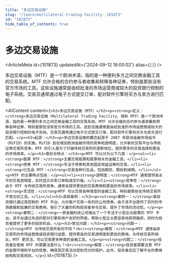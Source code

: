 ```yaml
---
title: "多边交易设施"
slug: "/learn/multilateral-trading-facility--101873"
id: "101873"
hide_table_of_contents: true
---
```



# 多边交易设施

<ArticleMeta id={101873} updatedAt={'2024-09-12 19:00:02'} alias={`[]`} />
<div className='border-solid border-b border-t-0 my-4 border-[var(--ifm-color-gray-300)]' />

多边交易设施（MTF）是一个欧洲术语，指的是一种便利多方之间交换金融工具的交易系统。MTF 允许合格的合约参与者收集和转移各种证券，特别是那些没有官方市场的工具。这些设施通常是由经批准的市场运营商或较大的投资银行控制的电子系统。交易员通常通过电子方式提交订单，配对软件引擎将买方与卖方进行匹配。

<AIContent content={`<h2>多边交易设施（MTF）</h2><p><strong>定义：</strong>多边交易设施（Multilateral Trading Facility，简称 MTF）是一个欧洲术语，指的是一种便利多方之间交换金融工具的交易系统。MTF 允许合格的合约参与者收集和转移各种证券，特别是那些没有官方市场的工具。这些设施通常是由经批准的市场运营商或较大的投资银行控制的电子系统。交易员通常通过电子方式提交订单，配对软件引擎将买方与卖方进行匹配。</p><h3>起源：</h3><p>多边交易设施的概念起源于 2007 年欧洲金融市场指令（MiFID）的实施。MiFID 旨在增加欧洲金融市场的竞争和透明度，允许新的交易平台与传统证券交易所竞争。MTF 的引入是为了打破传统交易所的垄断地位，提供更多的交易选择和更高的市场效率。</p><h3>类别与特点：</h3><p>MTF 可以分为以下几类：</p><ul><li><strong>股票 MTF：</strong>主要交易股票和股票相关的金融工具。</li><li><strong>债券 MTF：</strong>专注于债券和其他固定收益证券的交易。</li><li><strong>衍生品 MTF：</strong>交易各种衍生品，包括期货、期权和掉期。</li></ul><p>MTF 的主要特点包括：</p><ul><li><strong>透明度：</strong>MTF 通常提供高水平的交易透明度，实时显示买卖订单和成交价格。</li><li><strong>竞争性：</strong>由于 MTF 与传统交易所竞争，通常会提供更低的交易费用和更高的市场效率。</li><li><strong>灵活性：</strong>MTF 可以交易各种类型的金融工具，特别是那些在传统交易所不常见的工具。</li></ul><h3>具体案例：</h3><p><strong>案例一：</strong>某投资银行通过其控制的 MTF 平台，允许客户交易一系列的公司债券。由于该平台提供了实时的市场数据和低廉的交易费用，吸引了大量的机构投资者参与交易，提升了市场的流动性。</p><p><strong>案例二：</strong>一家金融科技公司推出了一个专注于小型企业股票的 MTF 平台。该平台通过先进的配对引擎和用户友好的界面，帮助小型企业更容易地获得融资，同时为投资者提供了更多的投资机会。</p><h3>常见问题：</h3><p><strong>问题一：</strong>MTF 与传统交易所有何不同？<br/><strong>解答：</strong>MTF 通常由非交易所的市场运营商或投资银行运营，提供更高的交易透明度和更低的费用。与传统交易所相比，MTF 更灵活，可以交易更多种类的金融工具。</p><p><strong>问题二：</strong>投资者在使用 MTF 时需要注意什么？<br/><strong>解答：</strong>投资者需要注意 MTF 的监管环境和平台的信誉，确保其交易活动受到充分的保护。此外，投资者还应了解平台的费用结构和交易规则。</p>`} id={101873} />
